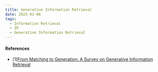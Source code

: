 ```yaml
---
title: Generative Information Retrieval
date: 2025-01-06
tags:
  - Information Retrieval
  - IR
  - Generative Information Retrieval
---
```



#### References
- \[1\][From Matching to Generation: A Survey on Generative Information Retrieval](https://arxiv.org/pdf/2404.14851)
